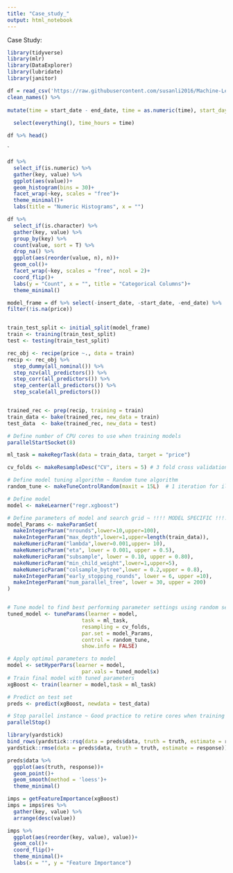 ```yaml
---
title: "Case_study_"
output: html_notebook
---
```


Case Study: 

```r
library(tidyverse)
library(mlr)
library(DataExplorer)
library(lubridate)
library(janitor)

df = read_csv('https://raw.githubusercontent.com/susanli2016/Machine-Learning-with-Python/master/data/renfe_small.csv')%>% 
clean_names() %>% 
  
mutate(time = start_date - end_date, time = as.numeric(time), start_day = day(start_date), start_month = factor(months(start_date), ordered = F),  start_wday = factor(wday(start_date, label = T), ordered = F), time_since_book = as.numeric(start_date - insert_date)) %>% 
  
  select(everything(), time_hours = time)
```

```r
df %>% head()
```

`
```r
df %>% 
  select_if(is.numeric) %>% 
  gather(key, value) %>% 
  ggplot(aes(value))+
  geom_histogram(bins = 30)+
  facet_wrap(~key, scales = "free")+
  theme_minimal()+
  labs(title = "Numeric Histograms", x = "")
```

```r
df %>% 
  select_if(is.character) %>% 
  gather(key, value) %>% 
  group_by(key) %>% 
  count(value, sort = T) %>% 
  drop_na() %>% 
  ggplot(aes(reorder(value, n), n))+
  geom_col()+
  facet_wrap(~key, scales = "free", ncol = 2)+
  coord_flip()+
  labs(y = "Count", x = "", title = "Categorical Columns")+
  theme_minimal()
```

```r
model_frame = df %>% select(-insert_date, -start_date, -end_date) %>% 
filter(!is.na(price))


train_test_split <- initial_split(model_frame)
train <- training(train_test_split)
test <- testing(train_test_split)
```


```r
rec_obj <- recipe(price ~., data = train)
recip <- rec_obj %>%
  step_dummy(all_nominal()) %>% 
  step_nzv(all_predictors()) %>% 
  step_corr(all_predictors()) %>% 
  step_center(all_predictors()) %>% 
  step_scale(all_predictors())


trained_rec <- prep(recip, training = train)
train_data <- bake(trained_rec, new_data = train)
test_data  <- bake(trained_rec, new_data = test)
```




```r
# Define number of CPU cores to use when training models
parallelStartSocket(8)

ml_task = makeRegrTask(data = train_data, target = "price")

cv_folds <- makeResampleDesc("CV", iters = 5) # 3 fold cross validation

# Define model tuning algorithm ~ Random tune algorithm
random_tune <- makeTuneControlRandom(maxit = 15L)  # 1 iteration for illustration purposes

# Define model
model <- makeLearner("regr.xgboost") 

# Define parameters of model and search grid ~ !!!! MODEL SPECIFIC !!!!
model_Params <- makeParamSet(
  makeIntegerParam("nrounds",lower=10,upper=100),
  makeIntegerParam("max_depth",lower=1,upper=length(train_data)),
  makeNumericParam("lambda",lower=0.001,upper= 10),
  makeNumericParam("eta", lower = 0.001, upper = 0.5),
  makeNumericParam("subsample", lower = 0.10, upper = 0.80),
  makeNumericParam("min_child_weight",lower=1,upper=5),
  makeNumericParam("colsample_bytree",lower = 0.2,upper = 0.8), 
  makeIntegerParam("early_stopping_rounds", lower = 6, upper =10),
  makeIntegerParam("num_parallel_tree", lower = 30, upper = 200)
)


# Tune model to find best performing parameter settings using random search algorithm
tuned_model <- tuneParams(learner = model,
                        task = ml_task,
                        resampling = cv_folds,
                        par.set = model_Params,
                        control = random_tune,
                        show.info = FALSE)

# Apply optimal parameters to model
model <- setHyperPars(learner = model,
                        par.vals = tuned_model$x)
# Train final model with tuned parameters
xgBoost <- train(learner = model,task = ml_task)

# Predict on test set
preds <- predict(xgBoost, newdata = test_data)

# Stop parallel instance ~ Good practice to retire cores when training is complete
parallelStop()
```

```r
library(yardstick)
bind_rows(yardstick::rsq(data = preds$data, truth = truth, estimate = response),
yardstick::rmse(data = preds$data, truth = truth, estimate = response))
```

```r
preds$data %>% 
  ggplot(aes(truth, response))+
  geom_point()+ 
  geom_smooth(method = 'loess')+
  theme_minimal()
```

```r
imps = getFeatureImportance(xgBoost)
imps = imps$res %>% 
  gather(key, value) %>% 
  arrange(desc(value))

imps %>% 
  ggplot(aes(reorder(key, value), value))+
  geom_col()+
  coord_flip()+
  theme_minimal()+
  labs(x = "", y = "Feature Importance")
```

